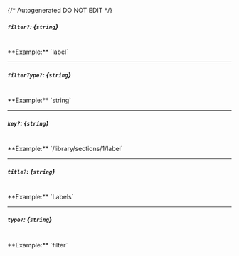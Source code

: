 {/* Autogenerated DO NOT EDIT  */}
##### `filter?`: *{`string`}*
<br/>
**Example:** `label`

---
##### `filterType?`: *{`string`}*
<br/>
**Example:** `string`

---
##### `key?`: *{`string`}*
<br/>
**Example:** `/library/sections/1/label`

---
##### `title?`: *{`string`}*
<br/>
**Example:** `Labels`

---
##### `type?`: *{`string`}*
<br/>
**Example:** `filter`


